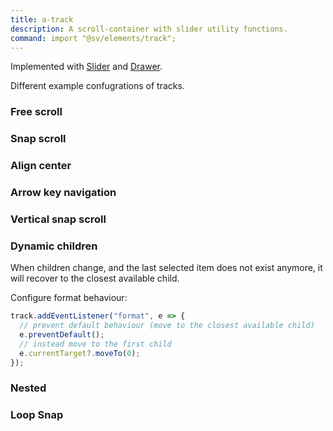 ```yaml
---
title: a-track
description: A scroll-container with slider utility functions.
command: import "@sv/elements/track";
---
```



<div class="not-content box overflow-clip">
  <a-track snap class="flex w-full overflow-visible">
    <a href="#" class="counted block flex-none p-4">
      <canvas width="500" height="280" class="bg-slate-500" />
    </a>
    <a href="#" class="counted block flex-none p-4">
      <canvas width="200" height="280" class="bg-slate-500" />
    </a>
    <a href="#" class="counted block flex-none p-4">
      <canvas width="260" height="280" class="bg-slate-500" />
    </a>
    <a href="#" class="counted block flex-none p-4">
      <canvas width="400" height="280" class="bg-slate-500" />
    </a>
    <a href="#" class="counted block flex-none p-4">
      <canvas width="260" height="280" class="bg-slate-500" />
    </a>
    <a href="#" class="counted block flex-none p-4">
      <canvas width="260" height="280" class="bg-slate-500" />
    </a>
    <a href="#" class="counted block flex-none p-4">
      <canvas width="260" height="280" class="bg-slate-500" />
    </a>
    <a href="#" class="counted block flex-none p-4">
      <canvas width="260" height="280" class="bg-slate-500" />
    </a>
    <a href="#" class="counted block flex-none p-4">
      <canvas width="260" height="280" class="bg-slate-500" />
    </a>
    <a href="#" class="counted block flex-none p-4">
      <canvas width="260" height="280" class="bg-slate-500" />
    </a>
    <a href="#" class="counted block flex-none p-4">
      <canvas width="260" height="280" class="bg-slate-500" />
    </a>
    <a href="#" class="counted block flex-none p-4">
      <canvas width="260" height="280" class="bg-slate-500" />
    </a>
    <a href="#" class="counted block flex-none p-4">
      <canvas width="260" height="280" class="bg-slate-500" />
    </a>
    <a href="#" class="counted block flex-none p-4">
      <canvas width="260" height="280" class="bg-slate-500" />
    </a>
  </a-track>
</div>

Implemented with [Slider](/atrium/components/slider) and [Drawer](/atrium/components/drawer).

<TypeDoc source="../packages/elements/packages/track" symbol="Track" />
<TypeDoc source="../packages/elements/packages/track" symbol="Trait" />
<TypeDoc source="../packages/elements/packages/track" symbol="SnapTrait" />

Different example confugrations of tracks.

### Free scroll

<div class="not-content box overflow-clip">
  <a-track class="flex w-full overflow-visible">
    <a href="#" class="block flex-none pr-4">
      <canvas width="260" height="280" class="bg-slate-500" />
    </a>
    <a href="#" class="block flex-none pr-4">
      <canvas width="260" height="280" class="bg-slate-500" />
    </a>
    <a href="#" class="block flex-none pr-4">
      <canvas width="260" height="280" class="bg-slate-500" />
    </a>
    <a href="#" class="block flex-none pr-4">
      <canvas width="260" height="280" class="bg-slate-500" />
    </a>
    <a href="#" class="block flex-none pr-4">
      <canvas width="260" height="280" class="bg-slate-500" />
    </a>
    <a href="#" class="block flex-none pr-4">
      <canvas width="260" height="280" class="bg-slate-500" />
    </a>
    <a href="#" class="block flex-none pr-4">
      <canvas width="260" height="280" class="bg-slate-500" />
    </a>
    <a href="#" class="block flex-none pr-4">
      <canvas width="260" height="280" class="bg-slate-500" />
    </a>
    <a href="#" class="block flex-none pr-4">
      <canvas width="260" height="280" class="bg-slate-500" />
    </a>
    <a href="#" class="block flex-none pr-4">
      <canvas width="260" height="280" class="bg-slate-500" />
    </a>
  </a-track>
</div>

### Snap scroll

<div class="not-content box overflow-clip">
  <a-track snap overflow="ignore" class="flex w-full overflow-visible">
    <a href="#" class="block flex-none pr-4">
      <canvas width="260" height="280" class="bg-slate-500" />
    </a>
    <a href="#" class="block flex-none pr-4">
      <canvas width="260" height="280" class="bg-slate-500" />
    </a>
    <a href="#" class="block flex-none pr-4">
      <canvas width="260" height="280" class="bg-slate-500" />
    </a>
    <a href="#" class="block flex-none pr-4">
      <canvas width="260" height="280" class="bg-slate-500" />
    </a>
    <a href="#" class="block flex-none pr-4">
      <canvas width="260" height="280" class="bg-slate-500" />
    </a>
    <a href="#" class="block flex-none pr-4">
      <canvas width="260" height="280" class="bg-slate-500" />
    </a>
    <a href="#" class="block flex-none pr-4">
      <canvas width="260" height="280" class="bg-slate-500" />
    </a>
    <a href="#" class="block flex-none pr-4">
      <canvas width="260" height="280" class="bg-slate-500" />
    </a>
    <a href="#" class="block flex-none pr-4">
      <canvas width="260" height="280" class="bg-slate-500" />
    </a>
    <a href="#" class="block flex-none pr-4">
      <canvas width="260" height="280" class="bg-slate-500" />
    </a>
    <a href="#" class="block flex-none pr-4">
      <canvas width="260" height="280" class="bg-slate-500" />
    </a>
    <a href="#" class="block flex-none pr-4">
      <canvas width="260" height="280" class="bg-slate-500" />
    </a>
    <a href="#" class="block flex-none pr-4">
      <canvas width="260" height="280" class="bg-slate-500" />
    </a>
    <a href="#" class="block flex-none pr-4">
      <canvas width="260" height="280" class="bg-slate-500" />
    </a>
  </a-track>
</div>

### Align center

<div class="not-content box overflow-clip">
  <a-track align="center" snap class="flex w-full overflow-visible">
    <a href="#" class="block flex-none pr-4">
      <canvas width="260" height="280" class="bg-slate-500" />
    </a>
    <a href="#" class="block flex-none pr-4">
      <canvas width="260" height="280" class="bg-slate-500" />
    </a>
    <a href="#" class="block flex-none pr-4">
      <canvas width="260" height="280" class="bg-slate-500" />
    </a>
    <a href="#" class="block flex-none pr-4">
      <canvas width="260" height="280" class="bg-slate-500" />
    </a>
    <a href="#" class="block flex-none pr-4">
      <canvas width="260" height="280" class="bg-slate-500" />
    </a>
    <a href="#" class="block flex-none pr-4">
      <canvas width="260" height="280" class="bg-slate-500" />
    </a>
    <a href="#" class="block flex-none pr-4">
      <canvas width="260" height="280" class="bg-slate-500" />
    </a>
    <a href="#" class="block flex-none pr-4">
      <canvas width="260" height="280" class="bg-slate-500" />
    </a>
    <a href="#" class="block flex-none pr-4">
      <canvas width="260" height="280" class="bg-slate-500" />
    </a>
    <a href="#" class="block flex-none pr-4">
      <canvas width="260" height="280" class="bg-slate-500" />
    </a>
    <a href="#" class="block flex-none pr-4">
      <canvas width="260" height="280" class="bg-slate-500" />
    </a>
    <a href="#" class="block flex-none pr-4">
      <canvas width="260" height="280" class="bg-slate-500" />
    </a>
    <a href="#" class="block flex-none pr-4">
      <canvas width="260" height="280" class="bg-slate-500" />
    </a>
    <a href="#" class="block flex-none pr-4">
      <canvas width="260" height="280" class="bg-slate-500" />
    </a>
  </a-track>
</div>

### Arrow key navigation

<div class="not-content box overflow-clip">
  <a-track tabindex="0" class="flex w-full">
    <div class="block flex-none pr-4">
      <canvas width="260" height="280" class="bg-slate-500" />
    </div>
    <div class="block flex-none pr-4">
      <canvas width="260" height="280" class="bg-slate-500" />
    </div>
    <div class="block flex-none pr-4">
      <canvas width="260" height="280" class="bg-slate-500" />
    </div>
    <div class="block flex-none pr-4">
      <canvas width="260" height="280" class="bg-slate-500" />
    </div>
    <div class="block flex-none pr-4">
      <canvas width="260" height="280" class="bg-slate-500" />
    </div>
    <div class="block flex-none pr-4">
      <canvas width="260" height="280" class="bg-slate-500" />
    </div>
  </a-track>
</div>

### Vertical snap scroll

<div class="not-content box overflow-clip">
  <a-track snap
        debug
        class="flex h-[800px] w-[250px] flex-col overflow-clip"
        vertical align="center">
    <div class="flex-none py-2 font-bold">
      <canvas width="200" height="200" class="bg-slate-500" />
    </div>
    <div class="flex-none py-2 font-bold">
      <canvas width="200" height="200" class="bg-slate-500" />
    </div>
    <div class="flex-none py-2 font-bold">
      <canvas width="200" height="200" class="bg-slate-500" />
    </div>
    <div class="flex-none py-2 font-bold">
      <canvas width="200" height="200" class="bg-slate-500" />
    </div>
    <div class="flex-none py-2 font-bold">
      <canvas width="200" height="200" class="bg-slate-500" />
    </div>
    <div class="flex-none py-2 font-bold">
      <canvas width="200" height="200" class="bg-slate-500" />
    </div>
    <div class="flex-none py-2 font-bold">
      <canvas width="200" height="200" class="bg-slate-500" />
    </div>
    <div class="flex-none py-2 font-bold">
      <canvas width="200" height="200" class="bg-slate-500" />
    </div>
    <div class="flex-none py-2 font-bold">
      <canvas width="200" height="200" class="bg-slate-500" />
    </div>
  </a-track>
</div>

### Dynamic children

When children change, and the last selected item does not exist anymore, it will recover to the closest available child.

<VariableTrack client:only="vue" />

Configure format behaviour:

```typescript
track.addEventListener("format", e => {
  // prevent default behaviour (move to the closest available child)
  e.preventDefault();
  // instead move to the first child
  e.currentTarget?.moveTo(0);
});
```

### Nested

<div class="not-content box overflow-clip">
  <a-track snap class="flex w-full">
    <div class="flex-none pr-4">
      <canvas width="260" height="280" class="bg-slate-500" />
    </div>
    <div class="flex-none pr-4">
      <a-track id="nested" debug align="center" current="0" vertical snap class="flex h-[280px] flex-col overflow-clip">
        <div class="flex-none pb-2 font-bold">
          <canvas width="200" height="180" class="bg-slate-500" />
        </div>
        <div class="flex-none pb-2 font-bold">
          <canvas width="200" height="180" class="bg-slate-500" />
        </div>
        <div class="flex-none pb-2 font-bold">
          <canvas width="200" height="180" class="bg-slate-500" />
        </div>
        <div class="flex-none pb-2 font-bold">
          <canvas width="200" height="180" class="bg-slate-500" />
        </div>
        <div class="flex-none pb-2 font-bold">
          <canvas width="200" height="180" class="bg-slate-500" />
        </div>
        <div class="flex-none pb-2 font-bold">
          <canvas width="200" height="180" class="bg-slate-500" />
        </div>
        <div class="flex-none pb-2 font-bold">
          <canvas width="200" height="180" class="bg-slate-500" />
        </div>
        <div class="flex-none pb-2 font-bold">
          <canvas width="200" height="180" class="bg-slate-500" />
        </div>
        <div class="flex-none pb-2 font-bold">
          <canvas width="200" height="180" class="bg-slate-500" />
        </div>
      </a-track>
    </div>
    <div class="flex-none pr-4">
      <canvas width="260" height="280" class="bg-slate-500" />
    </div>
    <div class="flex-none pr-4">
      <canvas width="260" height="280" class="bg-slate-500" />
    </div>
    <div class="flex-none pr-4">
      <canvas width="260" height="280" class="bg-slate-500" />
    </div>
    <div class="flex-none pr-4">
      <canvas width="260" height="280" class="bg-slate-500" />
    </div>
    <div class="flex-none pr-4">
      <canvas width="260" height="280" class="bg-slate-500" />
    </div>
  </a-track>
</div>

### Loop Snap

<div class="not-content box overflow-clip">
  <a-track debug snap loop class="flex w-full">
    <div class="flex-none w-full">
      <canvas width={720} height={480} class="w-full bg-red-500" />
    </div>
    <div class="flex-none w-full">
      <canvas width={720} height={480} class="w-full bg-slate-400" />
    </div>
    <div class="flex-none w-full">
      <canvas width={720} height={480} class="w-full bg-slate-300" />
    </div>
    <div class="flex-none w-full">
      <canvas width={720} height={480} class="w-full bg-slate-200" />
    </div>
    <div class="flex-none w-full">
      <canvas width={720} height={480} class="w-full bg-slate-100" />
    </div>
    <div class="flex-none w-full">
      <canvas width={720} height={480} class="w-full bg-slate-600" />
    </div>
  </a-track>
</div>
